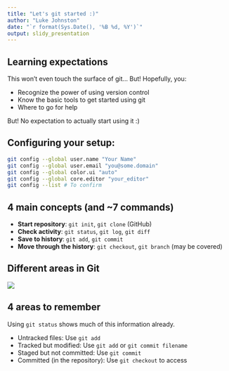 ```yaml
---
title: "Let's git started :)"
author: "Luke Johnston"
date: "`r format(Sys.Date(), '%B %d, %Y')`"
output: slidy_presentation
---
```


## Learning expectations

This won't even touch the surface of git... But! Hopefully, you:

- Recognize the power of using version control
- Know the basic tools to get started using git
- Where to go for help

But! No expectation to actually start using it :)

## Configuring your setup:

```bash
git config --global user.name "Your Name"
git config --global user.email "you@some.domain"
git config --global color.ui "auto" 
git config --global core.editor "your_editor"
git config --list # To confirm
```

## 4 main concepts (and ~7 commands)

- **Start repository**: `git init`, `git clone` (GitHub)
- **Check activity**: `git status`, `git log`, `git diff`
- **Save to history**: `git add`, `git commit`
- **Move through the history**: `git checkout`, `git branch` (may be covered)

## Different areas in Git

![](https://git-scm.com/book/en/v2/book/01-introduction/images/areas.png)

## 4 areas to remember

Using `git status` shows much of this information already.

- Untracked files: Use `git add`
- Tracked but modified: Use `git add` or `git commit filename`
- Staged but not committed: Use `git commit`
- Committed (in the repository): Use `git checkout` to access

